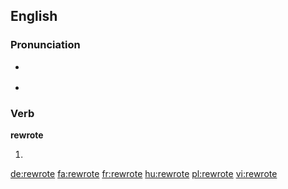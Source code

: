 ==English==

===Pronunciation===
* {{a|US}} {{IPA|/ɹi.ɹoʊt/|lang=en}}
* {{rhymes|əʊt|lang=en}}

===Verb===
'''rewrote'''

# {{en-simple past of|rewrite}}

[[de:rewrote]]
[[fa:rewrote]]
[[fr:rewrote]]
[[hu:rewrote]]
[[pl:rewrote]]
[[vi:rewrote]]